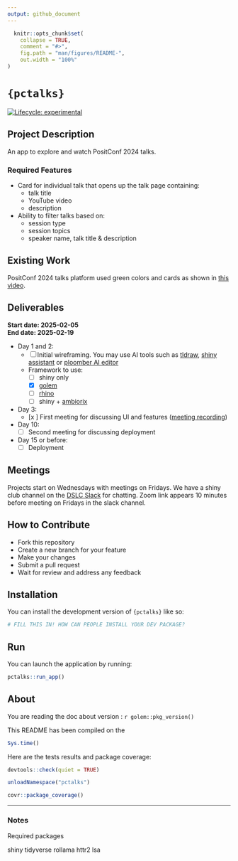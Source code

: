 ```yaml
---
output: github_document
---
```


<!-- README.md is generated from README.Rmd. Please edit that file -->

```r
  knitr::opts_chunk$set(
    collapse = TRUE,
    comment = "#>",
    fig.path = "man/figures/README-",
    out.width = "100%"
)
```

# `{pctalks}`

<!-- badges: start -->
[![Lifecycle: experimental](https://img.shields.io/badge/lifecycle-experimental-orange.svg)](https://lifecycle.r-lib.org/articles/stages.html#experimental)
<!-- badges: end -->

## Project Description

An app to explore and watch PositConf 2024 talks.

### Required Features 

* Card for individual talk that opens up the talk page containing:  
  - talk title  
  - YouTube video  
  - description  
* Ability to filter talks based on:
  - session type  
  - session topics  
  - speaker name, talk title & description  


## Existing Work

PositConf 2024 talks platform used green colors and cards as shown in [this video](https://youtube.com/shorts/rAfBnkZOCxI?feature=share).



## Deliverables

**Start date: 2025-02-05**  
**End date:   2025-02-19**

- Day 1 and 2:
  - [ ] Initial wireframing. You may use AI tools such as [tldraw](https://www.tldraw.com/), [shiny assistant](https://gallery.shinyapps.io/assistant/#) or [ploomber AI editor](https://editor.ploomber.io/)
  - Framework to use:
    - [ ] shiny only
    - [x] [golem](https://github.com/ThinkR-open/golem)
    - [ ] [rhino](https://github.com/Appsilon/rhino)
    - [ ] shiny + [ambiorix](https://ambiorix.dev/)
- Day 3:
  - [x ] First meeting for discussing UI and features ([meeting recording](https://youtu.be/EeYsaBg3gO0?si=L0fRWqrpi4Hf-nI3))
- Day 10:
  - [ ] Second meeting for discussing deployment
- Day 15 or before:
  - [ ] Deployment


## Meetings

Projects start on Wednesdays with meetings on Fridays. We have a shiny club channel on the [DSLC Slack](https://dslcio.slack.com/archives/C08A52V98TY) for chatting. Zoom link appears 10 minutes before meeting on Fridays in the slack channel.

## How to Contribute

- Fork this repository
- Create a new branch for your feature
- Make your changes
- Submit a pull request
- Wait for review and address any feedback



## Installation

You can install the development version of `{pctalks}` like so:

```r
# FILL THIS IN! HOW CAN PEOPLE INSTALL YOUR DEV PACKAGE?
```

## Run

You can launch the application by running:

```r
pctalks::run_app()
```

## About

You are reading the doc about version : `r golem::pkg_version()`

This README has been compiled on the

```r
Sys.time()
```

Here are the tests results and package coverage:

```r
devtools::check(quiet = TRUE)
```

```r
unloadNamespace("pctalks")
```

```r
covr::package_coverage()
```


---

### Notes

Required packages

shiny
tidyverse
rollama
httr2
lsa